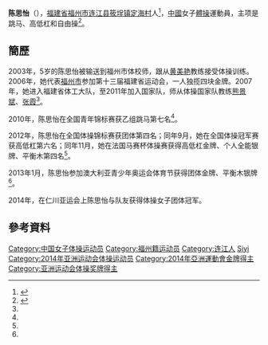 {{Infobox Gymnast
|gymnastname= 陈思怡
|fullname  = 
|nickname  = 
|country   = {{CHN-1949}}
|formercountry= 
|hometown= 
|birthdate= {{birth_date_and_age|1998|2|12}}<ref name="仁川亞運">{{cite web|title=Profile - CHEN Siyi|url=https://www.incheon2014ag.org/Sports/Biographies/Athletes_Profile/?ParticCode=5101386&lang=en|publisher=2014年仁川亞運會官方網站|deadurl=yes|archiveurl=https://web.archive.org/web/20140927094255/http://www.incheon2014ag.org/Sports/Biographies/Athletes_Profile/?ParticCode=5101386&lang=en|archivedate=2014-09-27}}{{en}}</ref>
|birthplace={{CHN-1949}}[[福建省|福建省]][[福州市|福州市]][[连江县_(中華人民共和國)|連江縣]]
|nationality={{PRC}}
|height={{height|m=1.46}}<ref name="仁川亞運"/>
|weight={{weight|kg=39}}<ref name="仁川亞運"/>
|discipline= 女子[[體操|體操]] 
|headcoach=
|medaltemplates= 
{{MedalSport | 女子[[競技體操|體操]]}}
{{MedalSilver|2014年 南寧市|團體}}
}}
'''陈思怡'''（{{bd|1998年|2月12日||catIdx=C陈}}），[[福建省|福建省]][[福州市|福州市]][[连江县_(中华人民共和国)|连江县]][[筱埕镇|筱埕镇]][[定海村|定海村]]人<ref name="连江">{{cite news|title=连江籍体操运动员陈思怡入选仁川亚运会中国代表队名单|url=http://www.fuzhou.gov.cn/zfb/xxgk/tzgg/whty/201409/t20140911_825313.htm|newspaper=福州市体育局|date=2014-09-11|deadurl=yes|archiveurl=https://web.archive.org/web/20160305203425/http://www.fuzhou.gov.cn/zfb/xxgk/tzgg/whty/201409/t20140911_825313.htm|archivedate=2016-03-05}}</ref>，[[中國|中國]]女子[[體操|體操]]運動員，主项是跳马、高低杠和自由操<ref>{{cite news|title=首战世锦赛 陈思怡嫩有嫩的好处|url=http://news.ifeng.com/a/20140909/41910138_0.shtml|newspaper=海峡都市报|date=2014-09-09|accessdate=2014-09-19|archive-date=2019-07-13|archive-url=https://web.archive.org/web/20190713204653/http://news.ifeng.com/a/20140909/41910138_0.shtml|dead-url=no}}</ref>。

==簡歷==
2003年，5岁的陈思怡被输送到福州市体校师，跟从[[黄美艳|黄美艳]]教练接受体操训练。2006年，她代表[[福州市|福州市]]参加第十三届福建省运动会，一人独揽四块金牌。2007年，她进入福建省体工大队，至2011年加入国家队，师从体操国家队教练[[熊景斌|熊景斌]]、[[张霞|张霞]]<ref name="连江"/>。

2010年，陈思怡在全国青年锦标赛获乙组跳马第七名<ref name="连江"/>。

2012年，陈思怡在全国体操锦标赛获团体第四名；同年9月，她在全国体操冠军赛获高低杠第六名；同年11月，她在法国马赛杯体操赛获得高低杠金牌、个人全能银牌、平衡木第四名<ref name="连江"/>。

2013年1月，陈思怡参加澳大利亚青少年奥运会体育节获得团体金牌、平衡木银牌<ref name="连江"/>。

2014年，在仁川亚运会上陈思怡与队友获得体操女子团体冠军。

==參考資料==
{{Reflist}}

{{DEFAULTSORT:Chen, Siyi}}
[[Category:中国女子体操运动员|Category:中国女子体操运动员]]
[[Category:福州籍运动员|Category:福州籍运动员]]
[[Category:连江人|Category:连江人]]
[[Category:陈姓|Siyi]]
[[Category:2014年亚洲运动会体操运动员|Category:2014年亚洲运动会体操运动员]]
[[Category:2014年亞洲運動會金牌得主|Category:2014年亞洲運動會金牌得主]]
[[Category:亚洲运动会体操奖牌得主|Category:亚洲运动会体操奖牌得主]]